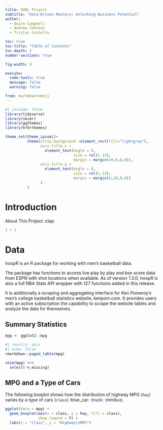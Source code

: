 ```yaml
---
title: DANL Project
subtitle: "Data-Driven Mastery: Unlocking Business Potential"
author: 
  - Quinn Campbell
  - Andrew Johnson
  - Tristan Costello

toc: true
toc-title: "Table of Contents"
toc-depth: 2
number-sections: true

fig-width: 9

execute:
  code-tools: true
  message: false
  warning: false

from: markdown+emoji
---
```

```r
#| include: false
library(tidyverse)
library(skimr)
library(ggthemes)
library(hrbrthemes)

theme_set(theme_ipsum()+
          theme(strip.background =element_rect(fill="lightgray"),
                axis.title.x = 
                  element_text(angle = 0,
                               size = rel(1.33),
                               margin = margin(10,0,0,0)),
                axis.title.y = 
                  element_text(angle = 0,
                               size = rel(1.33),
                               margin = margin(0,10,0,0))
                )
          )
```



# Introduction

About This Project :clap:

```r
1 + 1
```


# Data

hoopR is an R package for working with men’s basketball data.

The package has functions to access live play by play and box score data from ESPN with shot locations when available. As of version 1.3.0, hoopR is also a full NBA Stats API wrapper with 127 functions added in this release.

It is additionally a scraping and aggregating interface for Ken Pomeroy’s men’s college basketball statistics website, kenpom.com. It provides users with an active subscription the capability to scrape the website tables and analyze the data for themselves.


## Summary Statistics

```r
mpg <- ggplot2::mpg
```

```r
#| results: asis
#| echo: false
rmarkdown::paged_table(mpg) 
```


```r
skim(mpg) %>% 
  select(-n_missing)
```


## MPG and a Type of Cars
The following boxplot shows how the distribution of highway MPG (`hwy`) varies by a type of cars (`class`) :blue_car: :truck: :minibus:.


```r
ggplot(data = mpg) +
  geom_boxplot(aes(x = class, y = hwy, fill = class),
               show.legend = F) +
  labs(x = "Class", y = "Highway\nMPG") 
```


